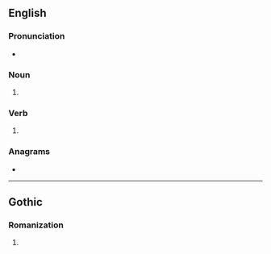 {{also|Bans}}

==English==

===Pronunciation===
* {{IPA|/bænz/|lang=en}}

===Noun===
{{head|en|noun plural form}}

# {{plural of|ban|lang=en}}

===Verb===
{{head|en|verb form}}

# {{en-third-person singular of|ban}}

===Anagrams===
* {{l|en|nabs}}

----

==Gothic==

===Romanization===
{{got-rom}}

# {{got-romanization of|𐌱𐌰𐌽𐍃}}